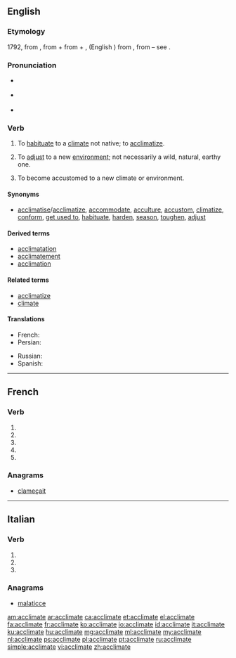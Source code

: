 {{also|acclimaté}}
==English==

===Etymology===
1792, from {{etyl|fr|en}} {{m|fr|acclimater}}, from {{m|fr|à}} + {{m|fr|climat||climate}} from {{etyl|la|en}} {{m|la|ad}} + {{m|la|climat}}, (English {{m|en|climate}}) from {{etyl|grc|en}}, from {{etyl|ine-pro|en}} – see {{m|en|climate}}.

===Pronunciation===
* {{a|UK}} {{IPA|/ə.ˈklaɪ.mət/|lang=en}}
* {{a|US}} {{IPA|/ˈæk.lɪ.meɪt/|lang=en}}
* {{audio|en-us-acclimate.ogg|Audio (US)|lang=en}}

===Verb===
{{en-verb|acclimat}}

# {{label|en|transitive|chiefly|US}} To [[habituate]] to a [[climate]] not native; to [[acclimatize]].
# {{label|en|transitive}} To [[adjust]] to a new [[environment]]; not necessarily a wild, natural, earthy one.
# {{label|en|intransitive}} To become accustomed to a new climate or environment.

====Synonyms====
* [[acclimatise]]/[[acclimatize]], [[accommodate]], [[acculture]], [[accustom]], [[climatize]], [[conform]], [[get used to]], [[habituate]], [[harden]], [[season]], [[toughen]], [[adjust]]

====Derived terms====
* [[acclimatation]]
* [[acclimatement]]
* [[acclimation]]

====Related terms====
* [[acclimatize]]
* [[climate]]

====Translations====
{{trans-top|(transitive, mainly US) to habituate to a climate not native; to acclimatize}}
* French: {{t+|fr|acclimater}}
* Persian: {{t+|fa|عادت دادن|sc=fa-Arab}}
{{trans-mid}}
* Russian: {{t+|ru|акклиматизи́ровать}}
* Spanish: {{t+|es|aclimatar}}
{{trans-bottom}}

----

==French==

===Verb===
{{fr-verb-form}}

# {{inflection of|acclimater||1|s|pres|indc|lang=fr}}
# {{inflection of|acclimater||3|s|pres|indc|lang=fr}}
# {{inflection of|acclimater||1|s|pres|subj|lang=fr}}
# {{inflection of|acclimater||1|s|pres|subj|lang=fr}}
# {{inflection of|acclimater||2|s|impr|lang=fr}}

===Anagrams===
* [[clameçait#French|clameçait]]

----

==Italian==

===Verb===
{{head|it|verb form|cat2=past participle forms}}

# {{inflection of|acclimare||2|p|pres|indc|lang=it}}
# {{inflection of|acclimare||2|p|impr|lang=it}}
# {{feminine plural of|acclimato|lang=it}}

===Anagrams===
* [[malaticce#Italian|malaticce]]

[[am:acclimate]]
[[ar:acclimate]]
[[ca:acclimate]]
[[et:acclimate]]
[[el:acclimate]]
[[fa:acclimate]]
[[fr:acclimate]]
[[ko:acclimate]]
[[io:acclimate]]
[[id:acclimate]]
[[it:acclimate]]
[[ku:acclimate]]
[[hu:acclimate]]
[[mg:acclimate]]
[[ml:acclimate]]
[[my:acclimate]]
[[nl:acclimate]]
[[ps:acclimate]]
[[pl:acclimate]]
[[pt:acclimate]]
[[ru:acclimate]]
[[simple:acclimate]]
[[vi:acclimate]]
[[zh:acclimate]]